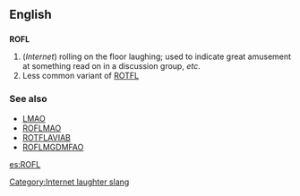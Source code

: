 ==English==
==={{initialism}}===
[[Category:Internet laughter slang]]
'''ROFL'''

#(''Internet'') rolling on the floor laughing; used to indicate great amusement at something read on in a discussion group, ''etc''.
# Less common variant of [[ROTFL]]

===See also===
*[[LMAO]]
*[[ROFLMAO]]
*[[ROTFLAVIAB]]
*[[ROFLMGDMFAO]]

[[es:ROFL]]